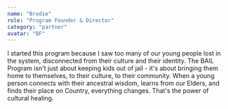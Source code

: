 ```yaml
---
name: "Brodie"
role: "Program Founder & Director"
category: "partner"
avatar: "BF"
---
```


I started this program because I saw too many of our young people lost in the system, disconnected from their culture and their identity. The BAIL Program isn't just about keeping kids out of jail - it's about bringing them home to themselves, to their culture, to their community. When a young person connects with their ancestral wisdom, learns from our Elders, and finds their place on Country, everything changes. That's the power of cultural healing.
